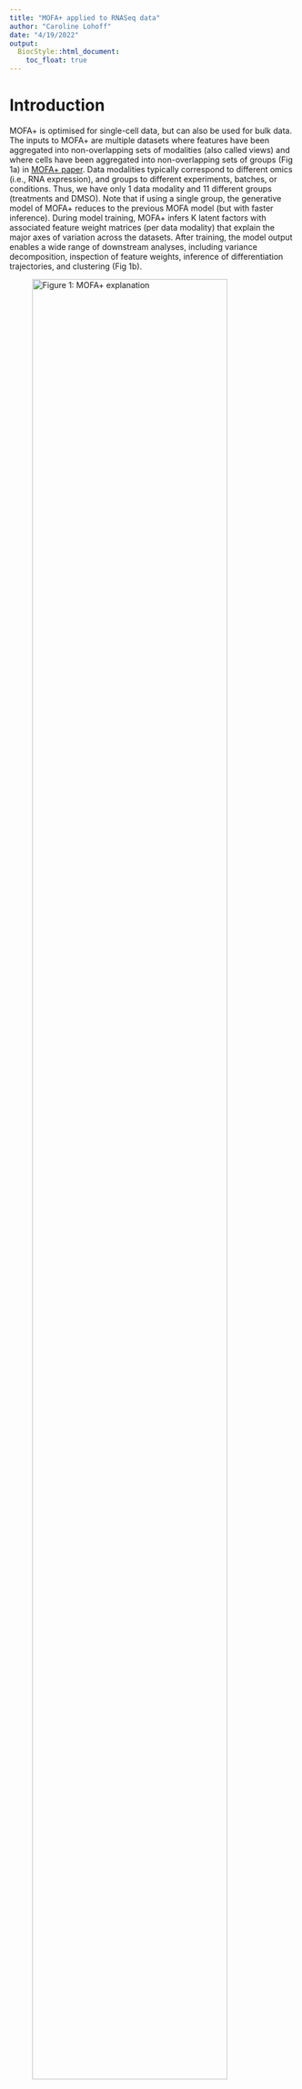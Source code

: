 ```yaml
---
title: "MOFA+ applied to RNASeq data"
author: "Caroline Lohoff"
date: "4/19/2022"
output:
  BiocStyle::html_document:
    toc_float: true
---
```


# Introduction

MOFA+ is optimised for single-cell data, but can also be used for bulk data. 
The inputs to MOFA+ are multiple datasets where features have been aggregated into non-overlapping sets of modalities (also called views) and where cells have been aggregated into non-overlapping sets of groups (Fig 1a) in [MOFA+ paper](https://genomebiology.biomedcentral.com/track/pdf/10.1186/s13059-020-02015-1.pdf). Data modalities typically correspond to different omics (i.e., RNA expression), and groups to different experiments, batches, or conditions.
Thus, we have only 1 data modality and 11 different groups (treatments and DMSO).
Note that if using a single group, the generative model of MOFA+ reduces to the previous MOFA model (but with faster inference). 
During model training, MOFA+ infers K latent factors with associated feature weight matrices (per data modality) that explain the major axes of variation across the datasets. 
After training, the model output enables a wide range of downstream analyses, including variance decomposition, inspection of feature weights, inference of differentiation trajectories, and clustering (Fig 1b).

![Figure 1: MOFA+ explanation](/Users/carolinelohoff/Documents/Batch4_knit/MOFA_fig1.png){#id .class width=90% height=90%}

Due to the different effects of the treatments, we consider them as different groups in the MOFA+ model. 
The aim of this MOFA+analysis is to identify biologically relevant structure in the drug-perturbed RNA-seq datasets with multiple groups. Interpretability is achieved at the expense of reduced information content per factor (due to the linearity assumption of the model). 
The way of analysis is similar to the one in the [CLL MOFA vignette](https://huber-group-embl.github.io/mofaCLL/analysisProcedure.html).

The goal is to see differences between the various treatments. Thus, we are looking for factors that explain specific characteristics of one treatment. 
The approaches to use a variance of >2% explained by on factor and treatments as groups did not work. Futhermore, using all treatments in one group and look if one factor distinguishes the treatments did not work as well. 

Other approaches used in this analysis are: 
* Reducing the variance cutoff to 1%
* Remove gene mutation view, only use gene expression matrices
* Before MOFA, remove influence of DMSO viability
* Use treatments as views, not as groups

The last approach is the most promising one.

# Preparations

## Load packages

Set global options
```r
knitr::opts_knit$set(root.dir = "~/Documents/R/drugseq_test")
knitr::opts_chunk$set(warning = FALSE, message = FALSE)
```

Load libraries
```r
suppressPackageStartupMessages({
  library(DESeq2)
  library(tidyverse)
  library(MOFA2)
  library(RColorBrewer)
  library(cowplot)
  library(corrplot)
  library(pheatmap)
})
```

## Load data and configure annotations

Load dds data set containing 1106 samples and count matrix
```r
# Load meta data including genotyping info
load("./data/patmeta_210324.RData")
patMeta$pretreated <- patMeta$treatment

# Load dds data set containing 1106 samples and count matrix
load("./output/ddsDrug_htseq_batchPilot1c234_20220426.RData")
dim(ddsDrug)

# Add meta data to the samples from the pilot batch
#ddsDrug$age <- patMeta[match(ddsDrug$patID, patMeta$Patient.ID),]$age
ddsDrug$diagnosis <- patMeta[match(ddsDrug$patID, patMeta$Patient.ID),]$diagnosis
ddsDrug$diagnosis[ddsDrug$batch == "pilot"] <- "CLL" 
```

Filter genes, counts and diagnosis
```r
# Only use protein coding genes and include only CLL samples in analysis
ddsAll <- ddsDrug[rowData(ddsDrug)$biotype == "protein_coding" & !rowData(ddsDrug)$symbol %in% c(NA, ""),
                  ddsDrug$diagnosis == "CLL" & ddsDrug$treatment != "Baseline" & ddsDrug$Replicate == 1]

# Remove all mitochondrial and artificial chromosomes
ddsAll <- ddsAll[rowData(ddsAll)$chromosome %in% c(1:22,"X","Y")]

# Remove genes on Y chromosome which could introduce some bias
ddsAll <- ddsAll[rowData(ddsAll)$chromosome != "Y"]
# ddsAll <- ddsAll[!rowData(ddsAll)$chromosome %in% c("X","Y")]

# Keep only genes with a minimum of 10 counts in any sample
keep_counts <- apply(counts(ddsAll), 1, function(x) any(x >= 10))
ddsAll <- ddsAll[keep_counts,]

# Keep only genes expressed in at least 30% of all samples, 
# since most genes have a basal expression. 
# With this function the sparsity of the expression matrix is reduced.
expr_min <- round(ncol(counts(ddsAll)) * 0.7)
keep_counts_expr <- apply(counts(ddsAll), 1, function(x) sum(x == 0) < expr_min)
ddsAll <- ddsAll[keep_counts_expr,]
dim(ddsAll)

# Replace spaces in treatment names
ddsAll$treatment <- str_replace_all(ddsAll$treatment,"[- ]","_")
```

Modify patient meta data
```r
# Rename IGHV status from 'U' and 'M' to 0 and 1
patMeta$IGHV <- patMeta$IGHV.status
patMeta$IGHV[patMeta$IGHV.status == "U"] <- 0
patMeta$IGHV[patMeta$IGHV.status == "M"] <- 1
patMeta$IGHV <- as.factor(patMeta$IGHV)

patMeta_sub <- patMeta %>%
  select(-HIPO.ID, -diagnosis, -project,
         -date.of.diagnosis, -date.of.first.treatment,
         -Methylation_Cluster, -IGHV.status)

patID_df <- as.data.frame(ddsAll@colData@listData) %>%
  select(patID, ID, batch)

genes_df <- left_join(patID_df, patMeta_sub, by = c("patID" = "Patient.ID"))

# Add meta data to the samples from the pilot batch
genes_df$trisomy12[genes_df$batch == "pilot"] <- 0
genes_df$NOTCH1[genes_df$batch == "pilot"] <- 0
genes_df$TP53[genes_df$batch == "pilot"] <- 0
genes_df$IGHV[genes_df$batch == "pilot" & genes_df$patID %in% c("PID1095", "PID1222")] <- 0
genes_df$IGHV[genes_df$batch == "pilot" & genes_df$patID %in% c("PID1177", "PID1210")] <- 1
genes_df$gender[genes_df$batch == "pilot" & genes_df$patID %in% c("PID1095", "PID1222")] <- 0
genes_df$gender[genes_df$batch == "pilot" & genes_df$patID %in% c("PID1177", "PID1210")] <- 1
genes_df$gender[genes_df$gender == "f"] <- 0
genes_df$gender[genes_df$gender == "m"] <- 1
# female = 0, male = 1

genes_df <- select(genes_df, -patID, -batch)
genes_df <- column_to_rownames(genes_df, "ID")

genes_df_sub <- genes_df %>%
  select(pretreated, gender, IGHV, trisomy12, NOTCH1, TP53, ATM,
         FBXW7, MED12, BRAF, SF3B1, NRAS, PIK3CA, del11q, del17p, del13q)
```

## Extract matrices used as input for MOFA

Extract a matrix with information about mutations
```r
geneMat_prep <- t(as.matrix(genes_df_sub))

# Convert matrix to numeric
geneMat <- matrix(as.numeric(geneMat_prep),
                  ncol = ncol(geneMat_prep))
rownames(geneMat) <- rownames(geneMat_prep)
colnames(geneMat) <- colnames(geneMat_prep)
```

Extract normalized count matrix and select 5000 most variant genes
```r
ddsAll.vst <- varianceStabilizingTransformation(ddsAll)
exprMat <- assay(ddsAll.vst)
sds <- genefilter::rowSds(exprMat)
exprMat <- exprMat[order(sds, decreasing = T)[1:5000],]
```

## Define functions

Function for running MOFA 
```r
running_mofa <- function(obj, var){
  
  ### Setup MOFA training parameters
  # Define data options
  DataOptions <- get_default_data_options(obj)

  #Define model options
  ModelOptions <- get_default_model_options(obj)
  # number of factors to start with
  # (in each iteration number of factors is tried to be reduced)
  ModelOptions$num_factors <- 30
  #ModelOptions

  # Define training options
  TrainOptions <- get_default_training_options(obj)

  # Automatically drop factors that explain less than x% of variance
  TrainOptions$drop_factor_threshold <- var
  
  ### Run MOFA model
  obj_prep <- prepare_mofa(
    obj, 
    data_options = DataOptions,
    model_options = ModelOptions,
    training_options = TrainOptions
  )

  obj_res <- run_mofa(obj_prep)
  return(obj_res)
}
```

Function for creating meta data
```r
create_anno <- function(){
  patAnno <- as.data.frame(colData(ddsAll))
  patAnno$TP53 <- patMeta[match(patAnno$patID, patMeta$Patient.ID),]$TP53
  patAnno$Methylation <- patMeta[match(patAnno$patID, patMeta$Patient.ID),]$Methylation_Cluster
  patAnno$IGHV <- patMeta[match(patAnno$patID, patMeta$Patient.ID),]$IGHV
  patAnno$trisomy12 <- patMeta[match(patAnno$patID, patMeta$Patient.ID),]$trisomy12

  patAnno$TP53[patAnno$batch == "pilot"] <- 0
  patAnno$trisomy12[patAnno$batch == "pilot"] <- 0
  patAnno$IGHV[patAnno$batch == "pilot" & patAnno$patID %in% c("PID1095", "PID1222")] <- 0
  patAnno$IGHV[patAnno$batch == "pilot" & patAnno$patID %in% c("PID1177", "PID1210")] <- 1
  patAnno$IGHV <- as.character(patAnno$IGHV)
  patAnno$IGHV[patAnno$IGHV == 0] <- "U"
  patAnno$IGHV[patAnno$IGHV == 1] <- "M"
  return(patAnno)
}
```


# MOFA 2 views without multi-grouping

## Prepare and run MOFA object

Assemble multiAssayExperiment object
```r
# Create object
mofaData <- list(mRNA = exprMat,
                 Mutations = geneMat)

# Create MultiAssayExperiment object 
mofaData <- MultiAssayExperiment::MultiAssayExperiment(
  experiments = mofaData)

# Only keep samples that have at least three assays
useSamples <- MultiAssayExperiment::sampleMap(mofaData) %>%
  as_tibble() %>% group_by(primary) %>% summarise(n=length(assay)) %>%
  filter(n >= 2) %>% pull(primary)
mofaData <- mofaData[,useSamples]

# Number of views and samples
table(table(MultiAssayExperiment::sampleMap(mofaData)$primary))
```

Build MOFA object from multiAssayExperiment object. 
```r
MOFAobject <- create_mofa_from_MultiAssayExperiment(mofaData)
MOFAobject

# Overview of data
plot_data_overview(MOFAobject)
```

Run and save MOFA model
```r
MOFAobject_res <- running_mofa(obj=MOFAobject, var=0.02)

save(MOFAobject_res, file = "./output/MOFAres_STAR_woGrouping_20220423.RData")
# converged after 46 iterations (ELBO=-1157869.08, deltaELBO=224.382 (0.00024245%), Factors=5)
```

## Overview of MOFA output

### Variance explained by MOFA for each omic data

```r
load("./output/MOFAres_STAR_woGrouping_20220423.RData")

# Calculate the variance explained (R2) per factor in each view 
r2 <- calculate_variance_explained(MOFAobject_res)
r2$r2_total

# Plot variance explained
varExpPlot <- plot_variance_explained(MOFAobject_res, min_r2 = 0.25) 
varExpPlot 
```

Add meta data to the trained model
```r
patAnno <- create_anno()

sample_metadata <- patAnno
sample_metadata$sample <- sample_metadata$ID

# The number of rows must match the total number of samples in the model
sum(MOFAobject_res@dimensions$N) == nrow(sample_metadata)

# Add meta data to MOFA result
model <- MOFAobject_res
samples_metadata(model) <- sample_metadata
head(model@samples_metadata, n=5)
views_names(model)
```

#### Viability
```r
plot_factor(model, 
  factor = 1:3,
  color_by = "FSC.SSC"
)
```
Factor 1 is viability. 
```r
plot_factors(model, 
  factors = 1:3,
  color_by = "FSC.SSC"
)
```

#### IGHV
```r
plot_factor(model, 
  factor = 1:3,
  color_by = "IGHV"
)
```
IGHV is factor 2. 

```r
plot_factors(model, 
  factors = 1:3,
  color_by = "IGHV"
)
```

#### Methylation cluster
```r
plot_factor(model, 
  factor = 1:3,
  color_by = "Methylation"
)
```
Methylation clusters also describe to some extend factor 2. 
Thus, factor 2 represents the cell-of-origin axis in CLL.

***Show here TTT and OS plot for M-highF2, M-lowF2, U-highF2, U-lowF2. ***
Does other factors show association with clinical outcome?

```r
plot_factors(model, 
  factors = 1:3,
  color_by = "Methylation"
)
```

#### Treatment
```r
plot_factor(model, 
  factor = 1:5,
  color_by = "treatment"
)
```

```r
plot_factors(model, 
  factors = 1:5,
  color_by = "treatment"
)
```


# Focus on Ibrutinib, Duvelisib (without multi-grouping)
In this analysis, we focus only on Ibrutinib and Duvelisib.

Subset gene expression matrix and mutation matrix
```r
patAnno <- as.data.frame(ddsAll@colData@listData)
treatments <- c("Ibrutinib", "Duvelisib")
IDs <- patAnno[patAnno$treatment %in% treatments, ]$ID
exprMat.sub <- exprMat[, colnames(exprMat) %in% IDs]
geneMat.sub <- geneMat[, colnames(geneMat) %in% IDs]
```

Create MOFA object
```r
# Create data object
data.sub <- list(exprMat.sub, geneMat.sub)
names(data.sub) <- c("RNA_expr", "mutations")
lapply(data.sub,dim)

# Create MOFA object
MOFAobject <- create_mofa(data.sub)

# Visualize structure of data
plot_data_overview(MOFAobject)
```

Run MOFA model
```r
MOFAobject_res <- running_mofa(obj=MOFAobject, var=0.02)

save(MOFAobject_res, file = "./output/MOFAres_STAR_focusIbrDuv_20220423.RData")
# converged after 86 iterations (ELBO=-466841.46, deltaELBO=101.848 (0.00027573%), Factors=6)
```

Load MOFA model
```r
load("./output/MOFAres_STAR_focusIbrDuv_20220423.RData")
```

Add meta data to the trained model
```r
patAnno <- create_anno()

treatments <- c("Ibrutinib", "Duvelisib")
sample_metadata <- patAnno[patAnno$treatment %in% treatments, ]
sample_metadata$sample <- sample_metadata$ID

# The number of rows must match the total number of samples in the model
Nsamples = sum(MOFAobject_res@dimensions$N)
Nsamples == nrow(sample_metadata)

# Add meta data to MOFA result
model <- MOFAobject_res
samples_metadata(model) <- sample_metadata
head(model@samples_metadata, n=5)
views_names(model)
```

Total variance explained per view and group
```r
head(model@cache$variance_explained$r2_total[[1]])
```

Variance decomposition
```r
plot_variance_explained(model, x="view", y="factor")
```

## Visualisation of samples in the latent space

### IGHV
```r
plot_factor(model, 
  factor = 1:5,
  color_by = "IGHV",
  shape_by = "group"
)
```
Factor 2 is the IGHV status

```r
p <- plot_factor(model, 
  factors = 2,
  color_by = "IGHV",
  dot_size = 3,        # change dot size
  dodge = T,           # dodge points with different colors
  legend = F,          # remove legend
  add_violin = T,      # add violin plots,
  violin_alpha = 0.25  # transparency of violin plots
)

# The output of plot_factor is a ggplot2 object that we can edit
p <- p + 
  scale_color_manual(values=c("M"="red", "U"="green")) +
  scale_fill_manual(values=c("M"="red", "U"="green"))

print(p)
```

```r
plot_factors(model, 
  factors = 1:5,
  color_by = "IGHV"
)
```

### Methylation cluster
```r
plot_factor(model, 
  factor = 1:5,
  color_by = "Methylation",
  shape_by = "group"
)
```

### Viability
```r
plot_factor(model, 
  factor = 1:5,
  color_by = "FSC.SSC"
)
```

```r
plot_factors(model, 
  factors = 1:2,
  color_by = "FSC.SSC"
)
```

### Treatment
```r
plot_factor(model, 
  factor = 1:5,
  color_by = "treatment"
)
```

```r
plot_factors(model, 
  factors = 1:5,
  color_by = "treatment"
)
```

t-SNE
```r
set.seed(42)
model_tsne <- run_tsne(model)

plot_dimred(model_tsne,
  method = "TSNE",
  color_by = "treatment"
)
```

UMAP
```r
set.seed(42)
model_umap <- run_umap(model)

plot_dimred(model_umap,
  method = "UMAP",
  color_by = "treatment"
)
```


# Multi-grouping of treatments using 2 views

## Prepare and run MOFA object

In this analysis, we focus only on DMSO, Nutlin, Ibrutinib and Duvelisib. 
```r
# Subset gene expression matrix and mutation matrix
patAnno <- as.data.frame(colData(ddsAll))
treatments <- c("DMSO", "Ibrutinib", "Duvelisib", "Nutlin_3a")
IDs <- patAnno[patAnno$treatment %in% treatments, ]$ID
exprMat.sub <- exprMat[, colnames(exprMat) %in% IDs]
geneMat.sub <- geneMat[, colnames(geneMat) %in% IDs]
```

```r
# Create data object
data.sub <- list(exprMat.sub, geneMat.sub)
names(data.sub) <- c("RNA_expr", "mutations")

lapply(data.sub,dim)

# Define groups based on treatments
groups_tr <- patAnno[patAnno$treatment %in% treatments, ]$treatment

# Create MOFA object
MOFAobject <- create_mofa(data.sub, groups=groups_tr)

# Visualize structure of data
plot_data_overview(MOFAobject)
```

Prepare and run MOFA model
```r
MOFAobject_res <- running_mofa(obj=MOFAobject, var=0.01)

save(MOFAobject_res, file = "./output/MOFAres_STAR_groupingIbrDuvNutDMSO_20220423.RData")
# converged after 76 iterations (ELBO=-466711.69, deltaELBO=149.012 (0.00040595%), Factors=16)
```

Load MOFA model
```r
load("./output/MOFAres_STAR_groupingIbrDuvNutDMSO_20220423.RData")
```

Add meta data to the trained model
```r
patAnno <- create_anno()

treatments <- c("DMSO", "Ibrutinib", "Duvelisib", "Nutlin_3a")
sample_metadata <- patAnno[patAnno$treatment %in% treatments, ]
sample_metadata$sample <- sample_metadata$ID
sample_metadata$group <- sample_metadata$treatment

sample_metadata <- sample_metadata %>%
  select(sample, group, FSC.SSC, FSC.SSC.norm, patID, batch,
         IGHV, TP53, Methylation, trisomy12) # add age

# The number of rows must match the total number of samples in the model
sum(MOFAobject_res@dimensions$N) == nrow(sample_metadata)

# Add meta data to MOFA result
model <- MOFAobject_res
samples_metadata(model) <- sample_metadata
head(model@samples_metadata, n=5)
```

Total variance explained per view and group
```r
# DMSO
head(model@cache$variance_explained$r2_total[[1]])

# Ibutinib
head(model@cache$variance_explained$r2_total[[2]])

# Duvelisib
head(model@cache$variance_explained$r2_total[[3]])

# Nutlin
head(model@cache$variance_explained$r2_total[[4]])
```

Variance decomposition
```r
plot_variance_explained(model, x="view", y="factor", split_by="group")
```

## Visualisation of samples in the latent space
Each MOFA factor captures a different dimension of heterogeneity in the data. Mathematically, each factor ordinates cells along a one-dimensional axis centered at zero. Samples with different signs manifest opposite phenotypes along the inferred axis of variation, with higher absolute value indicating a stronger effect. Note that the interpretation of factors is analogous to the interpretation of the principal components in PCA.

Visualisation of single factors as beeswarm plots and vicualisation of combinations of factors as scatter plots

### IGHV
```r
plot_factor(model, 
  factor = 1:3,
  color_by = "IGHV",
  shape_by = "group"
)
```
Factor 1 is IGHV status

```r
p <- plot_factor(model, 
  factors = 1,
  color_by = "IGHV",
  dot_size = 3,        # change dot size
  dodge = T,           # dodge points with different colors
  legend = F,          # remove legend
  add_violin = T,      # add violin plots,
  violin_alpha = 0.25  # transparency of violin plots
)

# The output of plot_factor is a ggplot2 object that we can edit
p <- p + 
  scale_color_manual(values=c("M"="red", "U"="green")) +
  scale_fill_manual(values=c("M"="red", "U"="green"))
  #scale_color_manual(values=c("DMSO"="red", "Duvelisib"="green", "Ibrutinib"="Blue", "Nutlin_3a"="Purple")) +
  #scale_fill_manual(values=c("DMSO"="red", "Duvelisib"="green", "Ibrutinib"="Blue", "Nutlin_3a"="Purple"))

print(p)
```

```r
plot_factors(model, 
  factors = 1:3,
  color_by = "IGHV"
)
```

### Methylation cluster
```r
plot_factor(model, 
  factor = 1:3,
  color_by = "Methylation",
  shape_by = "group"
)
```
Factor 1 describes also the Methylation cluster

```r
plot_factors(model, 
  factors = 1:3,
  color_by = "Methylation"
)
```

### Viability
```r
plot_factor(model, 
  factor = 1:3,
  color_by = "FSC.SSC",
  shape_by = "group"
)
```
Factor 2 is viability.

```r
plot_factors(model, 
  factors = 1:3,
  color_by = "FSC.SSC"
)
```

### Trisomy 12
```r
plot_factor(model, 
  factor = 1:3,
  color_by = "trisomy12",
  shape_by = "group"
)
```
Factor 1 describes also the Methylation cluster

```r
plot_factors(model, 
  factors = 1:3,
  color_by = "trisomy12"
)
```
Trisomy 12 describes to some extend factor 3.

### TP53
```r
plot_factor(model, 
  factor = 1:3,
  color_by = "TP53",
  shape_by = "group"
)
```
```r
plot_factors(model, 
  factors = 1:3,
  color_by = "TP53"
)
```

### Patient ID
```r
plot_factor(model, 
  factor = 1:3,
  color_by = "patID",
  shape_by = "group"
)
```

Plot scatter plots for factor combinations
```r
plot_factors(model, 
  factors = 1:3,
  color_by = "group"
)
```
The differences between the treatment groups are rather small.

## Visualisation of feature weights

### Factor 1
```r
plot_weights(model,
  view = "RNA_expr",
  factor = 1,
  nfeatures = 10,     # Number of features to highlight
  scale = T,          # Scale weights from -1 to 1
  abs = F             # Take the absolute value?
)
```
```r
plot_top_weights(model,
  view = "RNA_expr",
  factor = 1,
  nfeatures = 10
)
```

```r
plot_weights(model,
  view = "mutations",
  factor = 1,
  nfeatures = 10,     # Number of features to highlight
  scale = T,          # Scale weights from -1 to 1
  abs = F             # Take the absolute value?
)
```

```r
plot_top_weights(model,
  view = "mutations",
  factor = 1,
  nfeatures = 10
)
```

### Factor 3
```r
plot_weights(model,
  view = "mutations",
  factor = 3,
  nfeatures = 10,     # Number of features to highlight
  scale = T,          # Scale weights from -1 to 1
  abs = F             # Take the absolute value?
)
```

```r
plot_top_weights(model,
  view = "mutations",
  factor = 3,
  nfeatures = 10
)
```

## Visualisation of patterns in the input data

```r
plot_data_heatmap(model,
  view = "RNA_expr",         # view of interest
  factor = 1,             # factor of interest
  features = 30,          # number of features to plot (they are selected by weight)
  
  # extra arguments that are passed to the `pheatmap` function
  cluster_rows = TRUE, cluster_cols = TRUE,
  show_rownames = TRUE, show_colnames = TRUE
)
```

```r
plot_data_heatmap(model,
  view = "mutations",         # view of interest
  factor = 1,             # factor of interest
  features = 14,          # number of features to plot (they are selected by weight)
  
  # extra arguments that are passed to the `pheatmap` function
  cluster_rows = TRUE, cluster_cols = FALSE,
  show_rownames = TRUE, show_colnames = TRUE
)
```

## Scatter plots
Scatter plots of observations vs factor values. It is useful to add a linear regression estimate to visualise if the relationship between (top) features and factor values is linear.
```r
plot_data_scatter(model,
  view = "RNA_expr",      # view of interest
  factor = 1,             # factor of interest
  features = 9,           # number of features to plot (selected by weight)
  add_lm = TRUE,          # add linear regression
  color_by = "IGHV"
)
```

```r
plot_data_scatter(model,
  view = "RNA_expr",      # view of interest
  factor = 2,             # factor of interest
  features = 9,           # number of features to plot (selected by weight)
  add_lm = TRUE,          # add linear regression
  color_by = "FSC.SSC"
)
```

## Non-linear dimensionality reduction

The MOFA factors are linear (as in Principal Component analysis). Nevertheless, the MOFA factors can be used as input to other methods that learn compact nonlinear manifolds (t-SNE or UMAP).

t-SNE
```r
set.seed(42)
model_tsne <- run_tsne(model)

plot_dimred(model_tsne,
  method = "TSNE",
  color_by = "IGHV"
)
```

UMAP
```r
set.seed(42)
model_umap <- run_umap(model)

plot_dimred(model_umap,
  method = "UMAP",
  color_by = "IGHV"
)
```


# Multi-grouping of treatments using 1 view

Only gene expression data are used.

## Prepare and run MOFA object

In this analysis, we focus only on DMSO, Nutlin, Ibrutinib and Duvelisib. 
```r
# Subset gene expression matrix and mutation matrix
patAnno <- as.data.frame(colData(ddsAll))
treatments <- c("DMSO", "Ibrutinib", "Duvelisib", "Nutlin_3a")
IDs <- patAnno[patAnno$treatment %in% treatments, ]$ID
exprMat.sub <- exprMat[, colnames(exprMat) %in% IDs]
```

```r
# Create data object
data.sub <- list(exprMat.sub)
names(data.sub) <- c("RNA_expr")

lapply(data.sub,dim)

# Define groups based on treatments
groups_tr <- patAnno[patAnno$treatment %in% treatments, ]$treatment

# Create MOFA object
MOFAobject <- create_mofa(data.sub, groups=groups_tr)

# Visualize structure of data
plot_data_overview(MOFAobject)
```

Prepare and run MOFA model
```r
MOFAobject_res <- running_mofa(obj=MOFAobject, var=0.01)

save(MOFAobject_res, file = "./output/MOFAres_STAR_groupingIbrDuvNutDMSO1view_20220423.RData")
# converged after 76 iterations (ELBO=-470712.44, deltaELBO=152.251 (0.00041629%), Factors=15)
```

Load MOFA model
```r
load("./output/MOFAres_STAR_groupingIbrDuvNutDMSO1view_20220423.RData")
```

Add meta data to the trained model
```r
patAnno <- create_anno()

treatments <- c("DMSO", "Ibrutinib", "Duvelisib", "Nutlin_3a")
sample_metadata <- patAnno[patAnno$treatment %in% treatments, ]
sample_metadata$sample <- sample_metadata$ID
sample_metadata$group <- sample_metadata$treatment

sample_metadata <- sample_metadata %>%
  select(sample, group, FSC.SSC, FSC.SSC.norm, patID, batch,
         IGHV, TP53, Methylation, trisomy12) # add age

# The number of rows must match the total number of samples in the model
Nsamples = sum(MOFAobject_res@dimensions$N)
Nsamples == nrow(sample_metadata)

# Add meta data to MOFA result
model <- MOFAobject_res
samples_metadata(model) <- sample_metadata
head(model@samples_metadata, n=5)
```

Total variance explained per view and group
```r
# DMSO
head(model@cache$variance_explained$r2_total[[1]])

# Ibutinib
head(model@cache$variance_explained$r2_total[[2]])

# Duvelisib
head(model@cache$variance_explained$r2_total[[3]])

# Nutlin
head(model@cache$variance_explained$r2_total[[4]])
```

Variance decomposition
```r
plot_variance_explained(model, x="view", y="factor", split_by="group")
```
The MOFA factors do not differ between the treatments. 
Excluding the view with the mutations has no advantages. 


# Multi-grouping of treatments with viability correction

## Prepare and run MOFA object
In this analysis, we focus only on DMSO, Nutlin, Ibrutinib and Duvelisib.
First, we adjust for inter-patient viability using the DMSO samples
```r
# Add column to ddsAll with DMSO viability
ddsAll$FSC.SSC.DMSO <- ddsAll$FSC.SSC
patIDs <- data.frame(ddsAll@colData@listData) %>%
  filter(treatment == "DMSO") %>% pull(patID)

for(id in patIDs){
  viability <- ddsAll$FSC.SSC[ddsAll$patID == id & ddsAll$treatment == "DMSO"]
  ddsAll$FSC.SSC.DMSO[ddsAll$patID == id] <- viability
}

# Subset gene expression matrix and mutation matrix
patAnno <- as.data.frame(ddsAll@colData@listData)
treatments <- c("DMSO", "Ibrutinib", "Duvelisib", "Nutlin_3a")
IDs <- patAnno[patAnno$treatment %in% treatments, ]$ID
patAnno.sub <- patAnno[patAnno$ID %in% IDs,]
exprMat.sub <- exprMat[, colnames(exprMat) %in% IDs]
geneMat.sub <- geneMat[, colnames(geneMat) %in% IDs]

# Adjust normalized counts for DMSO viability
exprMat.subnorm <- limma::removeBatchEffect(exprMat.sub,
                                             batch=factor(patAnno.sub$FSC.SSC.DMSO))
```

```r
# Create data object
data.sub <- list(exprMat.subnorm, geneMat.sub)
names(data.sub) <- c("RNA_expr", "mutations")

lapply(data.sub,dim)

# Define groups based on treatments
groups_tr <- patAnno[patAnno$treatment %in% treatments, ]$treatment

# Create MOFA object
MOFAobject <- create_mofa(data.sub, groups=groups_tr)

# Visualize structure of data
plot_data_overview(MOFAobject)
```

Prepare and run MOFA model
```r
MOFAobject_res <- running_mofa(obj=MOFAobject, var=0.01)

save(MOFAobject_res, file = "./output/MOFAres_STAR_groupingIbrDuvNutDMSO2views_adjViab_20220423.RData")
# converged after 41 iterations (ELBO=223958.92, deltaELBO=91.895 (0.00026241%), Factors=11)
```

Load MOFA model
```r
load("./output/MOFAres_STAR_groupingIbrDuvNutDMSO2views_adjViab_20220423.RData")
```

Add meta data to the trained model
```r
patAnno <- create_anno()

treatments <- c("DMSO", "Ibrutinib", "Duvelisib", "Nutlin_3a")
sample_metadata <- patAnno[patAnno$treatment %in% treatments, ]
sample_metadata$sample <- sample_metadata$ID
sample_metadata$group <- sample_metadata$treatment

sample_metadata <- sample_metadata %>%
  select(sample, group, FSC.SSC, FSC.SSC.norm, patID, batch,
         IGHV, TP53, Methylation, trisomy12) # add age

# The number of rows must match the total number of samples in the model
sum(MOFAobject_res@dimensions$N) == nrow(sample_metadata)

# Add meta data to MOFA result
model <- MOFAobject_res
samples_metadata(model) <- sample_metadata
head(model@samples_metadata, n=5)
```

Total variance explained per view and group
```r
# DMSO
head(model@cache$variance_explained$r2_total[[1]])

# Ibutinib
head(model@cache$variance_explained$r2_total[[2]])

# Duvelisib
head(model@cache$variance_explained$r2_total[[3]])

# Nutlin
head(model@cache$variance_explained$r2_total[[4]])
```

Variance decomposition
```r
plot_variance_explained(model, x="view", y="factor", split_by="group")
```


# Multi-viewing of treatments with DMSO viability adjustment

The gene expression matrices per treatment are used as separate views in the MOFA+ model.

## Prepare and run MOFA object

In this analysis, we focus only on DMSO, Nutlin, Ibrutinib and Duvelisib. 
```r
# Add column to ddsAll with DMSO viability
ddsAll$FSC.SSC.DMSO <- ddsAll$FSC.SSC
patIDs <- data.frame(ddsAll@colData@listData) %>%
  filter(treatment == "DMSO") %>% pull(patID)

for(id in patIDs){
  viability <- ddsAll$FSC.SSC[ddsAll$patID == id & ddsAll$treatment == "DMSO"]
  ddsAll$FSC.SSC.DMSO[ddsAll$patID == id] <- viability
}

# Include only patients that have samples for all drugs of interest
patAnno <- as.data.frame(colData(ddsAll))
treatments <- c("DMSO", "Ibrutinib", "Duvelisib", "Nutlin_3a")

ID_list <- lapply(treatments, function(tr) {
  patIDs <- patAnno %>% filter(treatment == tr) %>% pull(patID)
})
names(ID_list) <- treatments

patIDsallTr <- Reduce(intersect, ID_list)
patAnno <- patAnno[patAnno$patID %in% patIDsallTr,]

# Rename genes in expression matrix
gene_names_df <- data.frame(Ensembl = rownames(exprMat)) %>%
  mutate(symbol = rowData(ddsDrug)[Ensembl,]$symbol)
# Check if there are any duplicates gene names
any(duplicated(gene_names_df$symbol))

exprMat.symbols <- exprMat
rownames(exprMat.symbols) <- gene_names_df$symbol

# Create data object
data.sub <- lapply(treatments, function(tr) {
  IDs <- patAnno[patAnno$treatment == tr, ]$ID
  patAnno.sub <- patAnno[patAnno$ID %in% IDs,]
  # Subset gene expression matrix for each treatment
  exprMat.sub <- exprMat.symbols[, colnames(exprMat.symbols) %in% IDs]
  # Adjust for DMSO viability
  exprMat.subnorm <- limma::removeBatchEffect(exprMat.sub,
                                              batch=factor(patAnno.sub$FSC.SSC.DMSO))
  # Rename matrix columns to patient IDs
  colnames(exprMat.subnorm) <- patAnno.sub$patID
  exprMat.final <- exprMat.subnorm
})
names(data.sub) <- treatments

# View dimensions
lapply(data.sub,dim)

# Create MOFA object
MOFAobject <- create_mofa(data.sub)

# Visualize structure of data
plot_data_overview(MOFAobject)
```

Prepare and run MOFA model
```r
MOFAobject_res <- running_mofa(obj=MOFAobject, var=0.005)

save(MOFAobject_res, file = "./output/MOFAres_STAR_viewingIbrDuvNutDMSO_20220423.RData")
# converged after 481 iterations (ELBO=5334289.17, deltaELBO=68.488 (0.00020890%), Factors=9)
```

Load MOFA model
```r
load("./output/MOFAres_STAR_viewingIbrDuvNutDMSO_20220423.RData")
```

Total variance explained per view
```r
model <- MOFAobject_res
head(model@cache$variance_explained$r2_total[[1]])
```

Variance decomposition
```r
plot_variance_explained(model, x="view", y="factor")
```

Factor correlation
```r
plot_factor_cor(model, method="pearson", "pie")
```

Add meta data to the trained model
```r
patAnno <- create_anno()

sample_metadata <- patAnno
sample_metadata$sample <- sample_metadata$patID

# Filter metadata by patIDs
sample_metadata <- sample_metadata[sample_metadata$sample %in% model@samples_metadata$sample,]
sample_metadata <- sample_metadata[!duplicated(sample_metadata$sample), ]

# The number of rows must match the total number of samples in the model
sum(model@dimensions$N) == nrow(sample_metadata)

# Add meta data to MOFA result
samples_metadata(model) <- sample_metadata
```

#### patID
```r
plot_factor(model, 
  factors = 1:9,
  color_by = "patID"
)
```

#### Viability
```r
plot_factor(model, 
  factors = 1:9,
  color_by = "FSC.SSC"
)
```

#### IGHV
```r
plot_factor(model, 
  factor = 1:9,
  color_by = "IGHV"
)
```


# Multi-viewing of treatments without viability adjustment

The gene expression matrices per treatment are used as separate views in the MOFA+ model.

## Prepare and run MOFA object

In this analysis, we focus only on DMSO, Nutlin, Ibrutinib and Duvelisib. 
```r
# Add column to ddsAll with DMSO viability
ddsAll$FSC.SSC.DMSO <- ddsAll$FSC.SSC
patIDs <- data.frame(colData(ddsAll)) %>%
  filter(treatment == "DMSO") %>% pull(patID)

for(id in patIDs){
  viability <- ddsAll$FSC.SSC[ddsAll$patID == id & ddsAll$treatment == "DMSO"]
  ddsAll$FSC.SSC.DMSO[ddsAll$patID == id] <- viability
}

# Include only patients that have samples for all drugs of interest
patAnno <- as.data.frame(colData(ddsAll))
treatments <- c("DMSO", "Ibrutinib", "Duvelisib", "Nutlin_3a")

ID_list <- lapply(treatments, function(tr) {
  patIDs <- patAnno %>% filter(treatment == tr) %>% pull(patID)
})
names(ID_list) <- treatments

patIDsallTr <- Reduce(intersect, ID_list)
patAnno <- patAnno[patAnno$patID %in% patIDsallTr,]

# Rename genes in expression matrix
gene_names_df <- data.frame(Ensembl = rownames(exprMat)) %>%
  mutate(symbol = rowData(ddsDrug)[Ensembl,]$symbol)
# Check if there are any duplicates gene names
any(duplicated(gene_names_df$symbol))

exprMat.symbols <- exprMat
rownames(exprMat.symbols) <- gene_names_df$symbol

# Create data object
data.sub <- lapply(treatments, function(tr) {
  IDs <- patAnno[patAnno$treatment == tr, ]$ID
  patAnno.sub <- patAnno[patAnno$ID %in% IDs,]
  # Subset gene expression matrix for each treatment
  exprMat.sub <- exprMat.symbols[, colnames(exprMat.symbols) %in% IDs]
  # Rename matrix columns to patient IDs
  colnames(exprMat.sub) <- patAnno.sub$patID
  exprMat.final <- exprMat.sub
})
names(data.sub) <- treatments

# View dimensions
lapply(data.sub,dim)

# Create MOFA object
MOFAobject <- create_mofa(data.sub)

# Visualize structure of data
plot_data_overview(MOFAobject)
```

Prepare and run MOFA model
```r
MOFAobject_res <- running_mofa(obj=MOFAobject, var=0.01)

save(MOFAobject_res, file = "./output/MOFAres_STAR_viewingIbrDuvNutDMSOwoViab_20220423.RData")
# converged after 101 iterations (ELBO=-500700.21, deltaELBO=102.631 (0.00032925%), Factors=17)
```

## Inspect results

Load MOFA model
```r
load("./output/MOFAres_STAR_viewingIbrDuvNutDMSOwoViab_20220423.RData")
```

Total variance explained per view
```r
model <- MOFAobject_res
head(model@cache$variance_explained$r2_total[[1]])
```

Variance decomposition
```r
plot_variance_explained(model, x="view", y="factor")
```

Variance decomposition of latter factors
```r
plot_variance_explained(model, x="view", y="factor",
                        factors=c(6:17))
```
Factor 17 is very specific for DMSO and factor 7 for Ibrutinib.

Factor correlation
```r
plot_factor_cor(model, method="pearson", "number")
```
Factors 1, 2, 3, and 5 show a strong Pearson correlation (factor1-factor2: 0.62, factor1-factor3: 0.69, factor1-factor5: 0.56, factor2-factor3: 0.74, factor2-factor5: 0.46, factor3-factor5: 0.60). This should not be the case in the MOFA result, as the correlation trend of treatment viability vs DMSO viability is similar for all three treatments. Thus, there should be only one factor in MOFA that explains the viability.  


Add meta data to the trained model
```r
sample_metadata <- create_anno()
sample_metadata$sample <- sample_metadata$patID

# Filter metadata by patIDs
sample_metadata <- sample_metadata[sample_metadata$sample %in% model@samples_metadata$sample,]
sample_metadata <- sample_metadata[!duplicated(sample_metadata$sample), ]

# The number of rows must match the total number of samples in the model
sum(model@dimensions$N) == nrow(sample_metadata)

# Add meta data to MOFA result
samples_metadata(model) <- sample_metadata
```


### Factors colored by meta data

Viability
```r
plot_factor(model, 
  factors = 1:7,
  color_by = "FSC.SSC")
```

DMSO Viability
```r
plot_factor(model, 
  factors = 1:7,
  color_by = "FSC.SSC.DMSO")
```

IGHV
```r
plot_factor(model, 
  factors = 1:7,
  color_by = "IGHV")
```
IGHV is factor 4

Methylation cluster
```r
plot_factor(model, 
  factors = 1:7,
  color_by = "Methylation")
```
IGHV is also methylation cluster

### Feature weights (genes)

Factor 1 is Nutlin 3a
```r
plot_top_weights(model,
  view = "Nutlin_3a",
  factor = 1,
  nfeatures = 10)
```

Factor 2 is Ibrutinib
```r
plot_top_weights(model,
  view = "Ibrutinib",
  factor = 2,
  nfeatures = 10)
```

Factor 3 is Duvelisib
```r
plot_top_weights(model,
  view = "Duvelisib",
  factor = 3,
  nfeatures = 10)
```

Factor 5 is DMSO
```r
plot_top_weights(model,
  view = "DMSO",
  factor = 5,
  nfeatures = 10)
```

The top genes in each factor are similar across treatments. 

***Conclusion: If we do not correct for viability, the genes contributing most to the factors of each treatment are very similar. Thus, viability controls these factors. If we correct for viability, there are no distinct factors for the individual treatments. Thus, the differences in gene expression are too small.***


## Correlation of treatment viability with DMSO viability

Function for correlation plot
```r
cor_plot_tr <- function(drug, xcor, ycor){
  df_tr <- filter(patAnno, treatment == drug)
  plot <- ggplot(df_tr, aes(x=FSC.SSC.DMSO, y=FSC.SSC)) +
    scattermore::geom_scattermore(pointsize=3, alpha=0.9) +
    ggtitle(drug) +
    geom_smooth(method="glm") +
    annotate(x=xcor, y=ycor,
             label=paste("R = ", round(cor(df_tr$FSC.SSC.DMSO,
                                         df_tr$FSC.SSC,
                                         method = "spearman"),2)), 
             geom="text", size=5)
  return(plot)
}
```

```r
IbrDuvNut <- c("Ibrutinib", "Duvelisib", "Nutlin_3a")

plot_list <- lapply(IbrDuvNut, function(tr) {
  cor_plot_tr(drug=tr, xcor=25, ycor=75)
})

plot_grid(plotlist = plot_list, ncol=3)
```

Create separate patAnno with patients that have samples from all treatments
```r
# Extract a vector with the names of all drug treatments
allTreat <- patAnno %>% filter(treatment != "IBET762") %>%
  distinct(treatment) %>% pull(treatment)

patIDs <- patAnno[patAnno$treatment %in% allTreat, ]$patID

# count if patID appears 10 times (in all treatments)
occurence <- table(patIDs)
patIDs.allTreat <- names(occurence[occurence==10])

# Subset patAnno by these patients
patAnno.sub <- patAnno[patAnno$patID %in% patIDs.allTreat, ]
```

Preparations for correlation plot
```r
# Define names of new columns
colnames_viab <- c("FSC.SSC.DMSO", "FSC.SSC.Ibr", "FSC.SSC.Duv", "FSC.SSC.MK", "FSC.SSC.Ev",
           "FSC.SSC.Tra", "FSC.SSC.C26", "FSC.SSC.Sel", "FSC.SSC.Nut", "FSC.SSC.comb")

viab_col <- lapply(allTreat, function(drug) {
  
  # Add new column to patAnno
  patAnno.sub$new <- patAnno.sub$FSC.SSC
  
  # Get IDs for one drug
  patIDs <- filter(patAnno.sub, treatment == drug) %>% pull(patID)
  
  # Extract viability values for each ID and add to new column for specific patient
  for(id in patIDs){
    viability <- patAnno.sub$FSC.SSC[patAnno.sub$patID == id & patAnno.sub$treatment == drug]
    patAnno.sub$new[patAnno.sub$patID == id] <- viability
  }
  vec <- patAnno.sub$new
})
names(viab_col) <- colnames_viab

# Add generated vectors to patAnno as columns
for(viab_vec in names(viab_col)){
  patAnno.sub[[viab_vec]] <- viab_col[[viab_vec]]
}

# Create correlation data frame
cor_df <- filter(patAnno.sub, treatment == "DMSO") %>%
  select(c(FSC.SSC.DMSO, FSC.SSC.Ibr, FSC.SSC.Duv, FSC.SSC.Nut))

cor_dfall <- filter(patAnno.sub, treatment == "DMSO") %>%
  select(c(FSC.SSC.DMSO, FSC.SSC.Ibr, FSC.SSC.Duv, FSC.SSC.MK, FSC.SSC.Ev,
           FSC.SSC.Tra, FSC.SSC.C26, FSC.SSC.Sel, FSC.SSC.Nut, FSC.SSC.comb))
```

Correlation of all treatments with viability
```r
colnames(cor_dfall) <- allTreat
cor_matall <- cor(cor_dfall)
corrplot.mixed(cor_matall)
```
The viability effect is quite similar between the treatments. The combination of Ibrutinib and C26 has the lowest correlation with the DMSO samples, followed by Ibrutinib, Duvelisib and Nutlin. C26 and MK2206 have the highest correlation with DMSO samples. Thus, these two drugs have the smallest effect on cell viability. 


## Extracting data for downstream analysis

Extract the feature weights, the data and the factors as data frames.
```r
# Contribution of each patient to factors
factors <- get_factors(model, as.data.frame = T)

# Contribution of each gene to factors
weights <- get_weights(model, as.data.frame = T)
weights$feature <- gsub("\\_.*","",weights$feature)

# Contribution of gene per sample in each view
data <- get_data(model, as.data.frame = T)
```


### Correlation of factors with viability

Find the specificity of treatments by calculating the asociation of the vectors with DMSO viability after 48 hours of incubation.

Subset factor df by factors
```r
fac_df <- filter(factors, factor == "Factor1") %>%
  select(sample, value) %>%
  rename(patID = sample) %>%
  rename(factor1 = value)

# Add columns with factor values
fac_df$factor2 <- factors[factors$factor == "Factor2",]$value
fac_df$factor3 <- factors[factors$factor == "Factor3",]$value
fac_df$factor4 <- factors[factors$factor == "Factor4",]$value
fac_df$factor5 <- factors[factors$factor == "Factor5",]$value
fac_df$factor6 <- factors[factors$factor == "Factor6",]$value
fac_df$factor7 <- factors[factors$factor == "Factor7",]$value

# Subset factors by IDs in patAnno.sub
fac_df.sub <- fac_df[fac_df$patID %in% patAnno.sub$patID,]

# Add viability column
viab_df <- filter(patAnno.sub, treatment == "DMSO") %>%
  select(patID, FSC.SSC.DMSO, FSC.SSC.Ibr, FSC.SSC.Duv, FSC.SSC.Nut)
fac_df.sub <- left_join(fac_df.sub, viab_df, by="patID") %>%
  column_to_rownames("patID")
```

Correlation plot
```r
cor_matall <- cor(fac_df.sub)
corrplot.mixed(cor_matall)
```
The correlation of factors 1, 2, and 3 with DMSO viability is quite strong. However, the correlation of factor 2 with Ibrutinib is even stronger. Thus, the factors are specific for the viability of one treatment. 


### Find MOFA factors related to CLL-PD

It is expected that there is an association between CLL-PD and the factor which describes the cell of origin (IGHV and methylation cluster).
CLL-PD values can be calculated with the function "CLLPDestimate" from the R package mofaCLL. 
As input, a gene expression matrix with variance stabilized counts is required. 

If we find factors that represent CLL-PD, we can demonstrate that the gene expression data from shallow sequencing capture the most important dimensions and can be used as a cheaper alternative to deep sequencing. 

```r
CLLPD_allTr <- CLLPDestimate(
  exprMatrix = exprMat,
  identifier = "ensembl_gene_id",
  topVariant = 5000,
  normalize = TRUE,
  repeats = 20
  )
```

To see the correlation between CLL-PD and viability, we create a data frame as input for a correlation plot
```r
plotTab <- tibble(cllpd = CLLPD_allTr$estimated_CLLPD,
                  viability48 = patAnno$FSC.SSC,
                  viability0 = patAnno$FSC.SSC.d0)
```

Function for correlation plot
```r
plot_corPD <- function(column, ytitle){
  cor_res <- cor.test(plotTab$cllpd, plotTab[[column]],
                      method="spearman")

  annoCoef <- paste("'coefficient ='~",format(cor_res$estimate, digits=2))
  annoP <- paste("italic(P)~'='~",formatNum(cor_res$p.value, digits=1, format="e"))

  plot <- ggplot(plotTab, aes(x = cllpd, y = .data[[column]])) + 
    geom_point(shape = 21, fill =colList[3], size=3) + 
    geom_smooth(method = "lm", se=FALSE, color = "grey50", linetype ="dashed" ) + 
    annotate("text", x = 2, y = Inf, label = annoCoef,
           hjust=1, vjust =1.5, size = 5, parse = TRUE, col= colList[1]) +
    annotate("text", x = 2, y = Inf, label = annoP,
             hjust=1, vjust =3, size = 5, parse = TRUE, col= colList[1]) +
    ylab(ytitle) + xlab("CLL-PD") +
    theme_full 

  return(plot)
}
```

Correlation of CLL-PD with viability after 48 hours
```r
plotViabPD <- plot_corPD(column="viability48",
                         ytitle="Viability after 48h")
plotViabPD
```


Estimate CLL-PD for DMSO and each treatment separately
```r
allTreatDMSO <- patAnno %>%
  distinct(treatment) %>% pull(treatment)


plot_list_cllpd <- lapply(allTreatDMSO, function(tr) {
  
  # Extract sample IDs for each treatment
  ids <- patAnno[patAnno$treatment == tr,]$ID
  
  # Subset expression matrix
  exprMat_sub <- exprMat[,colnames(exprMat) %in% ids]
  
  # Estimate CLL-PD values
  cllpd_est <- CLLPDestimate(exprMatrix = exprMat_sub, identifier = "ensembl_gene_id",
                           topVariant = 5000, normalize = TRUE, repeats = 50)

  # Extract viability values for that treatment
  viab <- patAnno[patAnno$treatment == tr,]$FSC.SSC
  
  # Create inputs for correlation plot
  plotTab <- data.frame(x=cllpd_est$estimated_CLLPD, y=viab)

  # Calculate Spearman correlation coefficient
  cor_res <- cor.test(plotTab$x, plotTab$y,
                      method="spearman")

  annoCoef <- paste("'coefficient ='~",
                    format(cor_res$estimate, digits=2))
  annoP <- paste("italic(P)~'='~",
                 formatNum(cor_res$p.value, digits=1, format="e"))

  # Create correlation plot
  plot <- ggplot(plotTab, aes(x = x, y = y)) + 
    geom_point(shape = 21, fill =colList[3], size=3) + 
    geom_smooth(method = "lm", se=FALSE, color = "grey50", linetype ="dashed" ) + 
    annotate("text", x = 2, y = Inf, label = annoCoef,
           hjust=1, vjust =1.5, size = 5, parse = TRUE, col= colList[1]) +
    annotate("text", x = 2, y = Inf, label = annoP,
             hjust=1, vjust =3, size = 5, parse = TRUE, col= colList[1]) +
    ylab("Viability") + xlab("CLL-PD") +
    theme_full 
  plot
})
names(plot_list_cllpd) <- allTreatDMSO

plot_grid(plotlist=plot_list_cllpd, ncol=3,
          labels=allTreatDMSO)
```

By plotting the correlation of the viability values of each treatment with the CLL-PD values of the respective treatment, we can see whether there is an association between the effect of a particular treatment with CLL-PD. 


### Top 10 patients contributing most to the factors
```r
fac_names <- c("Factor1", "Factor2", "Factor3", "Factor4", "Factor5",
             "Factor6", "Factor7", "Factor8", "Factor9", "Factor10")

patdf_pos <- data.frame(1:10)
patdf_neg <- data.frame(1:10)

for(fac in fac_names){

  # top 10 patients with positive value
  pat_pos <- filter(factors, factor == fac) %>%
    arrange(desc(value)) %>%
    slice_head(n=10) %>% pull(sample)
  patdf_pos[fac] <- pat_pos

  # top 10 patients with negative value
  pat_neg <- filter(factors, factor == fac) %>%
    arrange(-desc(value)) %>%
    slice_head(n=10) %>% pull(sample)
  patdf_neg[fac] <- pat_neg
}
patdf_pos <- patdf_pos[ -c(1) ]
patdf_neg <- patdf_neg[ -c(1) ]

patdf_pos %>% DT::datatable()
patdf_neg %>% DT::datatable()
```

### Overlap of top genes

Extract the top genes of each treatment (regardless of positive or negative weight)
```r
n_genes <- 60

top_genes <- function(tr, fac){
  genes <- filter(weights, view == tr) %>%
    filter(factor == fac) %>%
    arrange(desc(abs(value))) %>%
    slice_head(n=n_genes) %>% pull(feature)
  return(genes)
}

Nutlin_genes <- top_genes(tr="Nutlin_3a", fac="Factor1")
Ibrutinib_genes <- top_genes(tr="Ibrutinib", fac="Factor2")
Duvelisib_genes <- top_genes(tr="Duvelisib", fac="Factor3")
DMSO_genes <- top_genes(tr="DMSO", fac="Factor5")
```

```r
# Create list with top genes per treatment
geneList <- list(DMSO_genes, Ibrutinib_genes,
                 Duvelisib_genes, Nutlin_genes)
names(geneList) <- treatments

# Show overlap
UpSetR::upset(UpSetR::fromList(geneList), nsets = 15)
```
Although factors 2, 3, 4, and 5 are associated with viability, they are also associated with different treatments. Hence, these factors show the viability effect associated with one treatment, respectively. The cells show different response patterns with interesting genes mostly upstream. The common genes with an upregulated gene expression pattern due to apoptosis are expected to be mostly downstream. 

Genes only associated to one treatment
```r
genes_unique <- lapply(1:length(geneList), function(n) setdiff(geneList[[n]], unlist(geneList[-n])))
names(genes_unique) <- treatments

# Genes unique for Ibrutinib
genes_unique$Ibrutinib

# Genes unique for Duvelisib
genes_unique$Duvelisib

# Genes unique for Nutlin
genes_unique$Nutlin
```

gene KCTD16 (Potassium Channel Tetramerization Domain Containing 16), ENSG00000183775

Predicted to be involved in protein homooligomerization. Predicted to act upstream of or within regulation of G protein-coupled receptor signaling pathway. Predicted to be located in cell projection.
```r
exprMat.DMSO <- data.sub$DMSO[rownames(data.sub$DMSO) == "KCTD16",]
exprMat.Ibr <- data.sub$Ibrutinib[rownames(data.sub$Ibrutinib) == "KCTD16",]
patID1 <- colnames(data.sub$DMSO)
patID2 <- colnames(data.sub$Ibrutinib)
trDMSO <- rep("DMSO",times=length(exprMat.DMSO))
trIbr <- rep("Ibrutinib",times=length(exprMat.DMSO))

plotTab <- tibble(expression = c(exprMat.DMSO, exprMat.Ibr),
                    treatment = c(trDMSO, trIbr),
                    patID = c(patID1, patID2))

ggplot(plotTab, aes(x=treatment, y=expression, fill=treatment)) +
  geom_boxplot() +
  geom_line(aes(group=patID), position=position_dodge(0.2),
            linetype="dotted", col="grey50") +
  geom_point(aes(fill=treatment, group=patID), size=2, shape=21, position=position_dodge(0.2)) +
  theme(legend.position = "none")
```

Top genes as data table
```r
all_top_genes <- unique(c(Nutlin_genes, Ibrutinib_genes, Duvelisib_genes, DMSO_genes))

top_genes_df <- weights[weights$feature %in% all_top_genes, ]

Nutlin_fac1 <- top_genes_df[top_genes_df$factor == "Factor1" & top_genes_df$view == "Nutlin_3a",]
Nutlin_fac1 <- Nutlin_fac1[match(all_top_genes, Nutlin_fac1$feature),]
Ibr_fac2 <- top_genes_df[top_genes_df$factor == "Factor2" & top_genes_df$view == "Ibrutinib",]
Ibr_fac2 <- Ibr_fac2[match(all_top_genes, Ibr_fac2$feature),]
Duv_fac3 <- top_genes_df[top_genes_df$factor == "Factor3" & top_genes_df$view == "Duvelisib",]
Duv_fac3 <- Duv_fac3[match(all_top_genes, Duv_fac3$feature),]
DMSO_fac5 <- top_genes_df[top_genes_df$factor == "Factor5" & top_genes_df$view == "DMSO",]
DMSO_fac5 <- DMSO_fac5[match(all_top_genes, DMSO_fac5$feature),]


top_genes_df_comb <- data.frame(all_top_genes, Nutlin_fac1$value,
                                Ibr_fac2$value, Duv_fac3$value, DMSO_fac5$value)

top_genes_df_comb %>% DT::datatable()
```


### Heatmap

Define annotations and colors
```r
# Define annotations
ddsAll$TP53 <- patMeta[match(ddsAll$patID, patMeta$Patient.ID),]$TP53
ddsAll$trisomy12 <- patMeta[match(ddsAll$patID, patMeta$Patient.ID),]$trisomy12
ddsAll$trisomy12[ddsAll$batch == "pilot"] <- 0
ddsAll$TP53[ddsAll$batch == "pilot"] <- 0
ddsAll$IGHVpat <- patMeta[match(ddsAll$patID, patMeta$Patient.ID),]$IGHV.status
ddsAll$IGHV <- ifelse(is.na(ddsAll$IGHV), ddsAll$IGHVpat, ddsAll$IGHV)

annoCol <- as.data.frame(ddsAll@colData) %>%
  dplyr::select(patID, FSC.SSC, treatment,
                IGHV, TP53, trisomy12, batch)

annoCol$TP53 <- as.character(annoCol$TP53)
annoCol$TP53[annoCol$TP53 == "0"] <- "wt"
annoCol$TP53[annoCol$TP53 == "1"] <- "m"
annoCol$trisomy12 <- as.character(annoCol$trisomy12)
annoCol$trisomy12[annoCol$trisomy12 == "0"] <- "wt"
annoCol$trisomy12[annoCol$trisomy12 == "1"] <- "m"

# Define colors of annotations
color_anno = list(
  batch = c(pilot="#F8F417", batch1="#B5E222", batch2="#76EE3D", batch3="#07D256", batch4="#0A9C43"),
  trisomy12 = c(wt = "#DB86C6", m = "#9E137B"),
  TP53 = c(wt = "#F0C538", m = "#AC8400"),
  IGHV = c(U="#A4FFF4", M="#17C6B1"),
  treatment = c(DMSO="#A1A1A1", Duvelisib="#F133B7", 
                Ibrutinib="#F17B33", Nutlin_3a="#3C33F1"))

# Define fill colors of heatmap
color_fill <- colorRampPalette( rev(brewer.pal(9,"RdBu")) )(255)
```

Prepare gene expression matrix
```r
# Subset normalized expression matrix by using only top genes
exprMatsub <- exprMat.symbols[rownames(exprMat.symbols) %in% all_top_genes,]

# Subset columns by only using treatments of interest
smp <- unique(ddsAll$ID[ddsAll$treatment %in% treatments])
exprMatsub <- exprMatsub[,colnames(exprMatsub) %in% smp]

# Scale expression matrix
exprMatsub.scale <- jyluMisc::mscale(exprMatsub, censor=2)
```

Show heatmap with normalized ounts
```r
pheatmap(exprMatsub.scale, color = color_fill, annotation_col = annoCol,
         annotation_colors = color_anno, clustering_method = "ward.D2", fontsize=13,
         labels_col = paste0(patAnno[colnames(exprMatsub),]$patID,"_",
                             patAnno[colnames(exprMatsub),]$treatment),
         show_rownames=T, fontsize_row=4, show_colnames=T, fontsize_col=2,
         main = "Heatmap of top genes from MOFA factors")
```
Genes in first block are CACNA1A, WDR87, GRIK2, CNKSR3, SCN2A, RUNX1T1, ATP10A, DAPK2, RELN, GABRG2, GREM1, GABRB1, SRGAP1, SOX6, SH3TC2, NOS1, PLAT, FLRT2, TMC1, MAPK10,
CADPS, TRPM3, NKAIN3, NHLH2, PCDH7, ANK2, NFIA, SORBS2, KCTD16, VLDLR, CACNA1C, TENM3, CFAP46, SLC22A14, PCSK2, IGHF1, TF, NEDD4L, CELF5, IRX2, CACNB4, CTCFL, ZC2HC1C, AGBL1, KCNMB1, OPRM1, PAPPA, NTRK3, DOCK5, and CACNG8. 


Adjust for DMSO viability
```r
exprMat.norm <- limma::removeBatchEffect(exprMat.symbols,
                                         batch=factor(ddsAll$FSC.SSC.DMSO))

# Subset normalized expression matrix by using only top genes
exprMatsub <- exprMat.norm[rownames(exprMat.norm) %in% all_top_genes,]

# Subset columns of expression matrix
exprMatsub <- exprMatsub[,colnames(exprMatsub) %in% smp]

# Scale expression matrix
exprMatsub.scale <- jyluMisc::mscale(exprMatsub, censor=2)
```

Show heatmap with DMSO adjusted counts
```r
pheatmap(exprMatsub.scale, color = color_fill, annotation_col = annoCol,
         annotation_colors = color_anno, clustering_method = "ward.D2", fontsize=13,
         labels_col = paste0(patAnno[colnames(exprMatsub),]$patID,"_",
                             patAnno[colnames(exprMatsub),]$treatment),
         show_rownames=T, fontsize_row=4, show_colnames=T, fontsize_col=2,
         main = "Heatmap of top genes from MOFA factors")
```


# Multi-viewing of treatments with DMSO subtraction

The gene expression matrices per treatment are used as separate views in the MOFA+ model.
The gene expression matrix of the DMSO samples is subtracted from the expression matrices of the drugs to calculate the difference. 

## Prepare and run MOFA object

In this analysis, we focus only on DMSO, Nutlin, Ibrutinib and Duvelisib. 
```r
# Add column to ddsAll with DMSO viability
ddsAll$FSC.SSC.DMSO <- ddsAll$FSC.SSC
patIDs <- data.frame(colData(ddsAll)) %>%
  filter(treatment == "DMSO") %>% pull(patID)

for(id in patIDs){
  viability <- ddsAll$FSC.SSC[ddsAll$patID == id & ddsAll$treatment == "DMSO"]
  ddsAll$FSC.SSC.DMSO[ddsAll$patID == id] <- viability
}

# Include only patients that have samples for all drugs of interest
patAnno <- as.data.frame(colData(ddsAll))
treatments <- c("DMSO", "Ibrutinib", "Duvelisib", "Nutlin_3a")

ID_list <- lapply(treatments, function(tr) {
  patIDs <- patAnno %>% filter(treatment == tr) %>% pull(patID)
})
names(ID_list) <- treatments

patIDsallTr <- Reduce(intersect, ID_list)
patAnno <- patAnno[patAnno$patID %in% patIDsallTr,]

# Rename genes in expression matrix
gene_names_df <- data.frame(Ensembl = rownames(exprMat)) %>%
  mutate(symbol = rowData(ddsDrug)[Ensembl,]$symbol)
# Check if there are any duplicates gene names
any(duplicated(gene_names_df$symbol))

exprMat.symbols <- exprMat
rownames(exprMat.symbols) <- gene_names_df$symbol

# Create data object
data.sub <- lapply(treatments, function(tr) {
  IDs <- patAnno[patAnno$treatment == tr, ]$ID
  patAnno.sub <- patAnno[patAnno$ID %in% IDs,]
  # Subset gene expression matrix for each treatment
  exprMat.sub <- exprMat.symbols[, colnames(exprMat.symbols) %in% IDs]
  # Rename matrix columns to patient IDs
  colnames(exprMat.sub) <- patAnno.sub$patID
  exprMat.final <- exprMat.sub
})
names(data.sub) <- treatments

# Subtract DMSO matrix
IbrDuvNut <- c("Ibrutinib", "Duvelisib", "Nutlin_3a")
data.subdiff <- lapply(IbrDuvNut, function(tr) {
  # check whether patient IDs are in the same order
  print(identical(colnames(data.sub[[tr]]), colnames(data.sub$DMSO)))
  
  # subtract DMSO matrix
  exprMat.diff <- data.sub[[tr]] - data.sub$DMSO
})
names(data.subdiff) <- IbrDuvNut

# View dimensions
lapply(data.subdiff,dim)

# Create MOFA object
MOFAobject <- create_mofa(data.subdiff)

# Visualize structure of data
plot_data_overview(MOFAobject)
```

Function for running MOFA 
```r
running_mofa <- function(obj, var){
  
  ### Setup MOFA training parameters
  # Define data options
  DataOptions <- get_default_data_options(obj)

  #Define model options
  ModelOptions <- get_default_model_options(obj)
  # number of factors to start with
  # (in each iteration number of factors is tried to be reduced)
  ModelOptions$num_factors <- 20
  #ModelOptions

  # Define training options
  TrainOptions <- get_default_training_options(obj)

  # Automatically drop factors that explain less than x% of variance
  TrainOptions$drop_factor_threshold <- var
  # Train model for longer time by using stricter convergence criteria
  TrainOptions$convergence_mode <- "slow"
  
  ### Run MOFA model
  obj_prep <- prepare_mofa(
    obj, 
    data_options = DataOptions,
    model_options = ModelOptions,
    training_options = TrainOptions
  )

  obj_res <- run_mofa(obj_prep)
  return(obj_res)
}
```

Prepare and run MOFA model
```r
MOFAobject_res <- running_mofa(obj=MOFAobject, var=0.01)

save(MOFAobject_res, file = "./output/MOFAres_STAR_viewingIbrDuvNutsubtractDMSO_20220423.RData")
# converged after 106 iterations (ELBO=-251360.91, deltaELBO=88.533 (0.00038612%), Factors=17)

#Warnung in .quality_control(object, verbose = verbose)
#  Factor(s) 1, 2, 3 are strongly correlated with the total number of expressed features for at least one of your #omics. Such factors appear when there are differences in the total 'levels' between your samples, *sometimes* because #of poor normalisation in the preprocessing steps.

#Warnung in .quality_control(object, verbose = verbose)
#  The model contains highly correlated factors (see `plot_factor_cor(MOFAobject)`). 
#We recommend that you train the model with less factors and that you let it train for a longer time.
```

## Inspect results

Load MOFA model
```r
load("./output/MOFAres_STAR_viewingIbrDuvNutsubtractDMSO_20220423.RData")
```

Total variance explained per view
```r
model <- MOFAobject_res
head(model@cache$variance_explained$r2_total[[1]])
```

Variance decomposition
```r
plot_variance_explained(model, x="view", y="factor")
```

Factor correlation
```r
plot_factor_cor(model, method="pearson", "number")
```



# Gene Set Enrichment Analysis on MOFA factors


# Associations of latent factors to clinical behaviors (Cox regression)


# Session Info Details
```r
sessionInfo()
```
